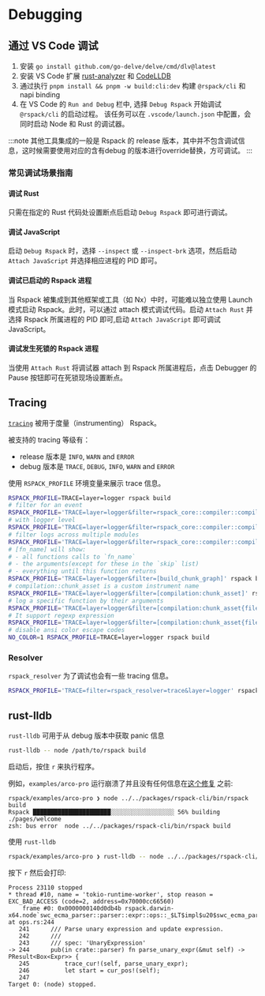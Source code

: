 # Debugging

## 通过 VS Code 调试

1. 安装 `go install github.com/go-delve/delve/cmd/dlv@latest`
2. 安装 VS Code 扩展 [rust-analyzer](https://marketplace.visualstudio.com/items?itemName=rust-lang.rust-analyzer) 和 [CodeLLDB](https://marketplace.visualstudio.com/items?itemName=vadimcn.vscode-lldb)
3. 通过执行 `pnpm install && pnpm -w build:cli:dev` 构建 `@rspack/cli` 和 napi binding
4. 在 VS Code 的 `Run and Debug` 栏中, 选择 `Debug Rspack` 开始调试 `@rspack/cli` 的启动过程。 该任务可以在 `.vscode/launch.json` 中配置，会同时启动 Node 和 Rust 的调试器。

:::note
其他工具集成的一般是 Rspack 的 release 版本，其中并不包含调试信息，这时候需要使用对应的含有debug 的版本进行override替换，方可调试。
:::

### 常见调试场景指南

#### 调试 Rust

只需在指定的 Rust 代码处设置断点后启动 `Debug Rspack` 即可进行调试。

#### 调试 JavaScript

启动 `Debug Rspack` 时，选择 `--inspect` 或 `--inspect-brk` 选项，然后启动 `Attach JavaScript` 并选择相应进程的 PID 即可。

#### 调试已启动的 Rspack 进程

当 Rspack 被集成到其他框架或工具（如 Nx）中时，可能难以独立使用 Launch 模式启动 Rspack。此时，可以通过 attach 模式调试代码。启动 `Attach Rust` 并选择 Rspack 所属进程的 PID 即可,启动 `Attach JavaScript` 即可调试 JavaScript。

#### 调试发生死锁的 Rspack 进程

当使用 `Attach Rust` 将调试器 attach 到 Rspack 所属进程后，点击 Debugger 的 Pause 按钮即可在死锁现场设置断点。

## Tracing

[`tracing`](https://crates.io/crates/tracing) 被用于度量（instrumenting） Rspack。

被支持的 tracing 等级有：

- release 版本是 `INFO`, `WARN` and `ERROR`
- debug 版本是 `TRACE`, `DEBUG`, `INFO`, `WARN` and `ERROR`

使用 `RSPACK_PROFILE` 环境变量来展示 trace 信息。

```bash
RSPACK_PROFILE=TRACE=layer=logger rspack build
# filter for an event
RSPACK_PROFILE='TRACE=layer=logger&filter=rspack_core::compiler::compilation' rspack build
# with logger level
RSPACK_PROFILE='TRACE=layer=logger&filter=rspack_core::compiler::compilation=info' rspack build
# filter logs across multiple modules
RSPACK_PROFILE='TRACE=layer=logger&filter=rspack_core::compiler::compilation,rspack_core::build_chunk_graph::code_splitter' rspack build
# [fn_name] will show:
# - all functions calls to `fn_name`
# - the arguments(except for these in the `skip` list)
# - everything until this function returns
RSPACK_PROFILE='TRACE=layer=logger&filter=[build_chunk_graph]' rspack build
# compilation::chunk_asset is a custom instrument name
RSPACK_PROFILE='TRACE=layer=logger&filter=[compilation:chunk_asset]' rspack build
# log a specific function by their arguments
RSPACK_PROFILE='TRACE=layer=logger&filter=[compilation:chunk_asset{filename="main\.js"}]' rspack build
# It support regexp expression
RSPACK_PROFILE='TRACE=layer=logger&filter=[compilation:chunk_asset{filename=".*\.js"}]' rspack build
# disable ansi color escape codes
NO_COLOR=1 RSPACK_PROFILE=TRACE=layer=logger rspack build
```

### Resolver

`rspack_resolver` 为了调试也会有一些 tracing 信息。

```bash
RSPACK_PROFILE='TRACE=filter=rspack_resolver=trace&layer=logger' rspack build
```

## rust-lldb

`rust-lldb` 可用于从 debug 版本中获取 panic 信息

```bash
rust-lldb -- node /path/to/rspack build
```

启动后，按住 `r` 来执行程序。

例如，`examples/arco-pro` 运行崩溃了并且没有任何信息在[这个修复](https://github.com/web-infra-dev/rspack/pull/3195/files) 之前:

```
rspack/examples/arco-pro ❯ node ../../packages/rspack-cli/bin/rspack build
Rspack ██████████████████████░░░░░░░░░░░░░░░░░░ 56% building ./pages/welcome
zsh: bus error  node ../../packages/rspack-cli/bin/rspack build
```

使用 `rust-lldb`

```bash
rspack/examples/arco-pro ❯ rust-lldb -- node ../../packages/rspack-cli/bin/rspack build
```

按下 `r` 然后会打印:

```
Process 23110 stopped
* thread #10, name = 'tokio-runtime-worker', stop reason = EXC_BAD_ACCESS (code=2, address=0x70000cc66560)
    frame #0: 0x0000000140d0db4b rspack.darwin-x64.node`swc_ecma_parser::parser::expr::ops::_$LT$impl$u20$swc_ecma_parser..parser..Parser$LT$I$GT$$GT$::parse_unary_expr::h29f49330a806839c(self=0x0000000000000000) at ops.rs:244
   241 	    /// Parse unary expression and update expression.
   242 	    ///
   243 	    /// spec: 'UnaryExpression'
-> 244 	    pub(in crate::parser) fn parse_unary_expr(&mut self) -> PResult<Box<Expr>> {
   245 	        trace_cur!(self, parse_unary_expr);
   246 	        let start = cur_pos!(self);
   247
Target 0: (node) stopped.
```
